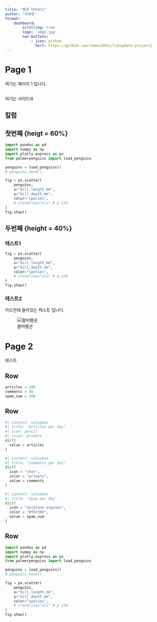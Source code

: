 ```yaml
---
title: "펭귄 대쉬보드"
author: "이태현"
format: 
    dashboard:
        scrolling: true
        logo: 'img2.jpg'
        nav-buttons:
            - icon: github
              herf: https://github.com/James26011/lsbigdata-project1
---
```

# Page 1
여기는 페이지 1 입니다.

## {.sidebar}

여기는 사이드바

## 칼럼

## 첫번째 {heigt = 60%}

```python
import pandas as pd
import numpy as np
import plotly.express as px
from palmerpenguins import load_penguins

penguins = load_penguins()
# penguins.head()

fig = px.scatter(
    penguins,
    x="bill_length_mm",
    y="bill_depth_mm",
    color="species",
    # trendline="ols" # p.134
)
fig.show()
```

## 두번째 {height = 40%}

### 테스트1 {}

```python
fig = px.scatter(
    penguins,
    x="bill_length_mm",
    y="bill_depth_mm",
    color="species",
    # trendline="ols" # p.134
)
fig.show()
```

### 테스트2

::: {.card title="My Title"}

카드안에 들어있는 텍스트 입니다.

![팔머펭귄](img2.jpg)

:::

# Page 2

테스트

## Row 

```python
articles = 100
comments = 50
spam_num = 300
```

## Row 

```python
#| content: valuebox
#| title: "Articles per day"
#| icon: pencil
#| color: primary
dict(
  value = articles
)
```

```python
#| content: valuebox
#| title: "Comments per day"
dict(
  icon = "chat",
  color = "primary",
  value = comments
)
```

```python
#| content: valuebox
#| title: "Spam per day"
dict(
  icon = "airplane-engines",
  color = "#f0330b",
  value = spam_num
)
```

## Row  

```python
import pandas as pd
import numpy as np
import plotly.express as px
from palmerpenguins import load_penguins

penguins = load_penguins()
# penguins.head()

fig = px.scatter(
    penguins,
    x="bill_length_mm",
    y="bill_depth_mm",
    color="species",
    # trendline="ols" # p.134
)
fig.show()
```




